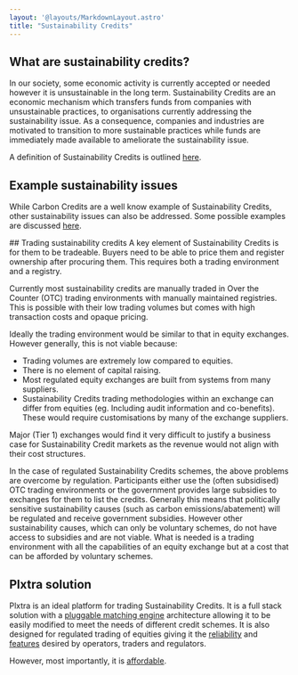 ```yaml
---
layout: '@layouts/MarkdownLayout.astro'
title: "Sustainability Credits"
---
```



## What are sustainability credits?

In our society, some economic activity is currently accepted or needed however it is unsustainable in the long term.  Sustainability Credits are an economic mechanism which transfers funds from companies with unsustainable practices, to organisations currently addressing the sustainability issue.  As a consequence, companies and industries are motivated to transition to more sustainable practices while funds are immediately made available to ameliorate the sustainability issue.

A definition of Sustainability Credits is outlined [here](./what-are-sustainability-credits/).

## Example sustainability issues
While Carbon Credits are a well know example of Sustainability Credits, other sustainability issues can also be addressed.  Some possible examples are discussed [here](./example-sustainability-issues/).

<AltMainBackground>
## Trading sustainability credits
A key element of Sustainability Credits is for them to be tradeable. Buyers need to be able to price them and register ownership after procuring them.  This requires both a trading environment and a registry.

Currently most sustainability credits are manually traded in Over the Counter (OTC) trading environments with manually maintained registries.  This is possible with their low trading volumes but comes with high transaction costs and opaque pricing.

Ideally the trading environment would be similar to that in equity exchanges.  However generally, this is not viable because:
* Trading volumes are extremely low compared to equities.
* There is no element of capital raising.
* Most regulated equity exchanges are built from systems from many suppliers.
* Sustainability Credits trading methodologies within an exchange can differ from equities (eg. Including audit information and co-benefits). These would require customisations by many of the exchange suppliers.

Major (Tier 1) exchanges would find it very difficult to justify a business case for Sustainability Credit markets as the revenue would not align with their cost structures.

In the case of regulated Sustainability Credits schemes, the above problems are overcome by regulation. Participants either use the (often subsidised) OTC trading environments or the government provides large subsidies to exchanges for them to list the credits. Generally this means that politically sensitive sustainability causes (such as carbon emissions/abatement) will be regulated and receive government subsidies.  However other sustainability causes, which can only be voluntary schemes, do not have access to subsidies and are not viable.  What is needed is a trading environment with all the capabilities of an equity exchange but at a cost that can be afforded by voluntary schemes.
</AltMainBackground>

## Plxtra solution

Plxtra is an ideal platform for trading Sustainability Credits. It is a full stack solution with a [pluggable matching engine](./) architecture allowing it to be easily modified to meet the needs of different credit schemes.  It is also designed for regulated trading of equities giving it the [reliability](./) and [features](/overviews/features) desired by operators, traders and regulators.

However, most importantly, it is [affordable](./).
